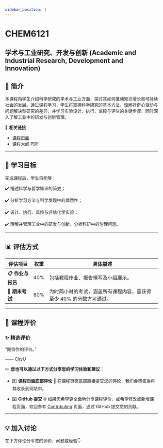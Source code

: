 ```yaml
---
sidebar_position: 1
---
```


# CHEM6121
## 学术与工业研究、开发与创新 (Academic and Industrial Research, Development and Innovation)

## **📘 简介**
本课程向学生介绍科学研究的学术与工业方面，探讨其如何推动知识增长和可持续社会的发展。通过课程学习，学生将掌握科学研究的基本方法，理解好奇心驱动与问题解决型研究的差异，并学习实验设计、执行、监控与评估的关键步骤，同时深入了解工业中的研发与创新管理。

🔗 **相关链接**
- [课程页面](https://www.cityu.edu.hk/catalogue/pg/202425/course/CHEM6121.htm)
- [课程大纲 PDF](https://www.cityu.edu.hk/catalogue/pg/202425/course/CHEM6121.pdf)

---

## **🎯 学习目标**

完成课程后，学生将能够：

✔️ 描述科学与哲学知识的简史；

✔️ 分析学习方法与科学发现中的偶然性；

✔️ 设计、执行、监控与评估化学实验；

✔️ 理解并管理工业中的研发与创新，分析科研中的伦理问题。

---

## **📊 评估方式**

| **评估项目**             | **权重** | **具体描述**                                                                                       |
|-------------------------|---------|---------------------------------------------------------------------------------------------------|
| **📋 作业与报告**         | 40%      | 包括教程作业、报告撰写及小组展示。                                                                    |
| **📝 期末考试**           | 60%      | 为时两小时的考试，涵盖所有课程内容，需获得至少 40% 的分数方可通过。                                          |

---

## **💬 课程评价**

### ✨ **精选评价**
<div className={commentStyles.commentBox}>
    <p className={commentStyles.commentText}>
        “期待你的评价。”
    </p>
    <p className={commentStyles.commentAuthor}>—— CityU</p>
</div>

✏️ **您也可以通过以下方式分享您的学习体验和建议：**

- 1️⃣ **课程页面底部评论**
💬 在课程页面底部直接提交您的评论，我们会审核后将其收录到网站中。

- 2️⃣ **GitHub 提交**
🌐 如果您希望更全面地分享课程评价，或希望修改或新增课程页面，欢迎参考 [Contributing](/contributing) 页面，通过 GitHub 提交您的贡献。

---

## **💡 加入讨论**

在下方评论分享您的评价、问题或经验👇
<Utterances />
